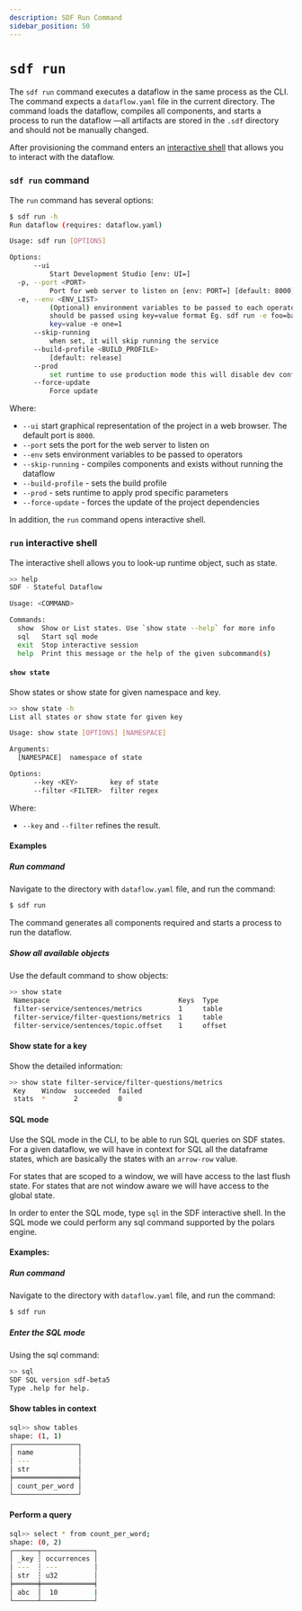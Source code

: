 ```yaml
---
description: SDF Run Command
sidebar_position: 50
---
```


# `sdf run`

The `sdf run` command executes a dataflow in the same process as the CLI.  The command expects a `dataflow.yaml` file in the current directory.
The command loads the dataflow, compiles all components, and starts a process to run the dataflow —all artifacts are stored in the `.sdf` directory and should not be manually changed.

After provisioning the command enters an [interactive shell] that allows you to interact with the dataflow.

[interactive shell]: #run-interactive-shell

### `sdf run` command

The `run` command has several options:

```bash copy="fl"
$ sdf run -h
Run dataflow (requires: dataflow.yaml)

Usage: sdf run [OPTIONS]

Options:
      --ui
          Start Development Studio [env: UI=]
  -p, --port <PORT>
          Port for web server to listen on [env: PORT=] [default: 8000]
  -e, --env <ENV_LIST>
          (Optional) environment variables to be passed to each operator They
          should be passed using key=value format Eg. sdf run -e foo=bar -e
          key=value -e one=1
      --skip-running
          when set, it will skip running the service
      --build-profile <BUILD_PROFILE>
          [default: release]
      --prod
          set runtime to use production mode this will disable dev configurations [env: PROD=]
      --force-update
          Force update
```

Where:
* `--ui` start graphical representation of the project in a web browser. The default port is `8000`.
* `--port` sets the port for the web server to listen on
* `--env` sets environment variables to be passed to operators
* `--skip-running` - compiles components and exists without running the dataflow
* `--build-profile` - sets the build profile
* `--prod` - sets runtime to apply prod specific parameters
* `--force-update` - forces the update of the project dependencies

In addition, the `run` command opens interactive shell.


### `run` interactive shell

The interactive shell allows you to look-up runtime object, such as state.

```bash copy="fl"
>> help
SDF - Stateful Dataflow

Usage: <COMMAND>

Commands:
  show  Show or List states. Use `show state --help` for more info
  sql   Start sql mode
  exit  Stop interactive session
  help  Print this message or the help of the given subcommand(s)
```

#### `show state`

Show states or show state for given namespace and key.

```bash copy="fl"
>> show state -h
List all states or show state for given key

Usage: show state [OPTIONS] [NAMESPACE]

Arguments:
  [NAMESPACE]  namespace of state

Options:
      --key <KEY>        key of state
      --filter <FILTER>  filter regex
```

Where:
* `--key` and `--filter` refines the result.

#### Examples

##### Run command

Navigate to the directory with `dataflow.yaml` file, and run the command:

```bash
$ sdf run
```

The command generates all components required and starts a process to run the dataflow.


##### Show all available objects

Use the default command to show objects:

```bash copy="fl"
>> show state
 Namespace                                Keys  Type
 filter-service/sentences/metrics         1     table
 filter-service/filter-questions/metrics  1     table
 filter-service/sentences/topic.offset    1     offset
```

#### Show state for a key

Show the detailed information:

```bash copy="fl"
>> show state filter-service/filter-questions/metrics
 Key    Window  succeeded  failed
 stats  *       2          0
```

#### SQL mode

Use the SQL mode in the CLI, to be able to run SQL queries on SDF states. For a given dataflow, we will have in context for SQL all the dataframe states, which are basically the states with an `arrow-row` value.

For states that are scoped to a window, we will have access to the last flush state. For states that are not window aware we will have access to the global state. 

In order to enter the SQL mode, type `sql` in the SDF interactive shell. In the SQL mode we could perform any sql command supported by the polars engine.

#### Examples:

##### Run command

Navigate to the directory with `dataflow.yaml` file, and run the command:

```bash
$ sdf run
```

##### Enter the SQL mode

Using the sql command:

```bash
>> sql
SDF SQL version sdf-beta5
Type .help for help.
```

#### Show tables in context
```bash
sql>> show tables
shape: (1, 1)
┌────────────────┐
│ name           │
│ ---            │
│ str            │
╞════════════════╡
│ count_per_word │
└────────────────┘
```

#### Perform a query

```bash
sql>> select * from count_per_word;
shape: (0, 2)
┌──────┬─────────────┐
│ _key ┆ occurrences │
│ ---  ┆ ---         │
│ str  ┆ u32         │
╞══════╪═════════════╡
│ abc  │  10         |
└──────┴─────────────┘
```